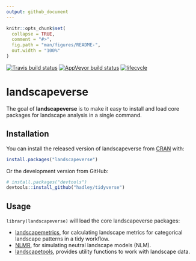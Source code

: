 ```yaml
---
output: github_document
---
```


<!-- README.md is generated from README.Rmd. Please edit that file -->

```r
knitr::opts_chunk$set(
  collapse = TRUE,
  comment = "#>",
  fig.path = "man/figures/README-",
  out.width = "100%"
)
```
[![Travis build status](https://travis-ci.org/r-spatialecology/landscapeverse.svg?branch=master)](https://travis-ci.org/r-spatialecology/landscapeverse)
[![AppVeyor build status](https://ci.appveyor.com/api/projects/status/github/r-spatialecology/landscapeverse?branch=master&svg=true)](https://ci.appveyor.com/project/r-spatialecology/landscapeverse)
[![lifecycle](https://img.shields.io/badge/lifecycle-maturing-blue.svg)](https://www.tidyverse.org/lifecycle/#maturing)

# landscapeverse

The goal of **landscapeverse** is to make it easy to install and load core packages for landscape analysis in a single command.

## Installation

You can install the released version of landscapeverse from [CRAN](https://CRAN.R-project.org) with:

``` r
install.packages("landscapeverse")
```

Or the development version from GitHub:

```r
# install.packages("devtools")
devtools::install_github("hadley/tidyverse")
```

## Usage

`library(landscapeverse)` will load the core landscapeverse packages: 

* [landscapemetrics](https://r-spatialecology.github.io/landscapemetrics/), for calculating landscape metrics for categorical landscape patterns in a tidy workflow.
* [NLMR](https://ropensci.github.io/NLMR/), for simulating neutral landscape models (NLM).
* [landscapetools](https://ropensci.github.io/landscapetools/), provides utility functions to work with landscape data.

